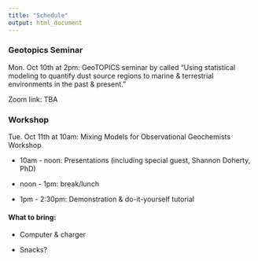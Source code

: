 ```yaml
---
title: "Schedule"
output: html_document
---
```


### Geotopics Seminar
Mon. Oct 10th at 2pm: GeoTOPICS seminar by called "Using statistical modeling to quantify dust source regions to marine & terrestrial environments in the past & present."

  Zoom link: TBA

### Workshop
Tue. Oct 11th at 10am: Mixing Models for Observational Geochemists Workshop

- 10am - noon: Presentations (including special guest, Shannon Doherty, PhD)

- noon - 1pm: break/lunch
  
- 1pm - 2:30pm: Demonstration & do-it-yourself tutorial
  

#### What to bring:

- Computer & charger

- Snacks?
